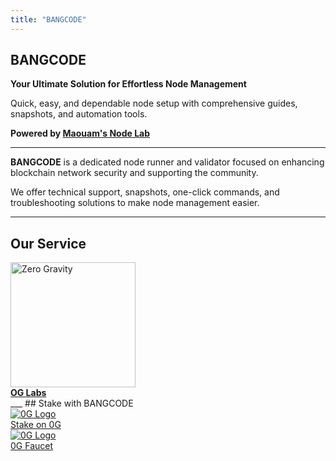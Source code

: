 ```yaml
---
title: "BANGCODE"
---
```


## BANGCODE

**Your Ultimate Solution for Effortless Node Management**

Quick, easy, and dependable node setup with comprehensive guides, snapshots, and automation tools.

**Powered by [Maouam's Node Lab](https://maouam.nodelab.my.id/)**

___

**BANGCODE** is a dedicated node runner and validator focused on enhancing blockchain network security and supporting the community.

We offer technical support, snapshots, one-click commands, and troubleshooting solutions to make node management easier.
___
## Our Service

<div class="project-grid">
  <a href="/0g-labs/" class="project-card">
    <img src="/img/0g.png" alt="Zero Gravity" width="200" height="200" />
    <div class="project-info">
      <strong>OG Labs</strong>
    </div>
  </a>
</div>
___
## Stake with BANGCODE


<div className="stake-buttons">
  <a
    href="https://0g.exploreme.pro/validators/0gvaloper145v6t9jkq2xgj56jt85g9d3ur36a6cse7a6fxn?action=Delegate"
    target="_blank"
    className="stake-button"
  >
    <div className="icon-wrapper">
      <img src="/img/0g.png" alt="0G Logo" />
    </div>
    <span>Stake on 0G</span>
  </a>
</div>
<div className="stake-buttons">
  <a
    href="https://0g-faucet.bangcode.id"
    target="_blank"
    className="stake-button"
  >
    <div className="icon-wrapper">
      <img src="/img/0g.png" alt="0G Logo" />
    </div>
    <span>0G Faucet</span>
  </a>
</div>